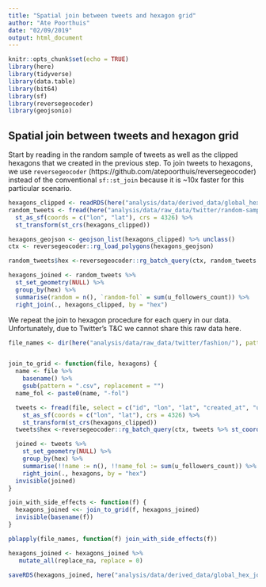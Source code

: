 ```yaml
---
title: "Spatial join between tweets and hexagon grid"
author: "Ate Poorthuis"
date: "02/09/2019"
output: html_document
---
```


```r
knitr::opts_chunk$set(echo = TRUE)
library(here)
library(tidyverse)
library(data.table)
library(bit64)
library(sf)
library(reversegeocoder)
library(geojsonio)
```

## Spatial join between tweets and hexagon grid

Start by reading in the random sample of tweets as well as the clipped hexagons that we created in the previous step. To join tweets to hexagons, we use `reversegeocoder` (https://github.com/atepoorthuis/reversegeocoder) instead of the conventional `sf::st_join` because it is ~10x faster for this particular scenario.

```r
hexagons_clipped <- readRDS(here("analysis/data/derived_data/global_hex_grid.rds"))
random_tweets <- fread(here("analysis/data/raw_data/twitter/random-sample/fashion-random.csv"), select = c("id", "lon", "lat", "created_at", "u_followers_count")) %>% 
  st_as_sf(coords = c("lon", "lat"), crs = 4326) %>% 
  st_transform(st_crs(hexagons_clipped))

hexagons_geojson <- geojson_list(hexagons_clipped) %>% unclass()
ctx <- reversegeocoder::rg_load_polygons(hexagons_geojson)

random_tweets$hex <-reversegeocoder::rg_batch_query(ctx, random_tweets %>% st_coordinates(), "hex")

hexagons_joined <- random_tweets %>% 
  st_set_geometry(NULL) %>% 
  group_by(hex) %>% 
  summarise(random = n(), `random-fol` = sum(u_followers_count)) %>% 
  right_join(., hexagons_clipped, by = "hex")
```

We repeat the join to hexagon procedure for each query in our data. Unfortunately, due to Twitter's T&C we cannot share this raw data here. 
```r
file_names <- dir(here("analysis/data/raw_data/twitter/fashion/"), pattern =".*csv", full.names = T)


join_to_grid <- function(file, hexagons) {
  name <- file %>% 
    basename() %>% 
    gsub(pattern = ".csv", replacement = "")
  name_fol <- paste0(name, "-fol")

  tweets <- fread(file, select = c("id", "lon", "lat", "created_at", "u_followers_count")) %>% 
    st_as_sf(coords = c("lon", "lat"), crs = 4326) %>% 
    st_transform(st_crs(hexagons_clipped))
  tweets$hex <-reversegeocoder::rg_batch_query(ctx, tweets %>% st_coordinates(), "hex")

  joined <- tweets %>% 
    st_set_geometry(NULL) %>% 
    group_by(hex) %>% 
    summarise(!!name := n(), !!name_fol := sum(u_followers_count)) %>% 
    right_join(., hexagons, by = "hex")
  invisible(joined)
}

join_with_side_effects <- function(f) {
  hexagons_joined <<- join_to_grid(f, hexagons_joined)
  invisible(basename(f))
}

pblapply(file_names, function(f) join_with_side_effects(f))

hexagons_joined <- hexagons_joined %>% 
   mutate_all(replace_na, replace = 0)

saveRDS(hexagons_joined, here("analysis/data/derived_data/global_hex_joined.rds"))
```

